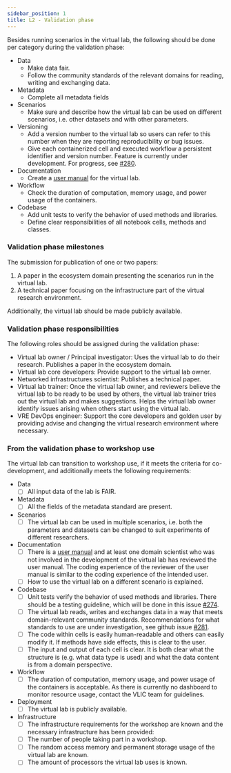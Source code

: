 ```yaml
---
sidebar_position: 1
title: L2 - Validation phase
---
```

Besides running scenarios in the virtual lab, the following should be done per category during the validation phase:

* Data
  * Make data fair.
  * Follow the community standards of the relevant domains for reading, writing and exchanging data.
* Metadata
  * Complete all metadata fields
* Scenarios
  * Make sure and describe how the virtual lab can be used on different scenarios, i.e. other datasets and with other parameters.
* Versioning
  * Add a version number to the virtual lab so users can refer to this number when they are reporting reproducibility or bug issues.
  * Give each containerized cell and executed workflow a persistent identifier and version number.
  Feature is currently under development. For progress, see [#280](https://github.com/QCDIS/projects_overview/issues/280).
* Documentation
  * Create a [user manual](../user_manual) for the virtual lab.
* Workflow
  * Check the duration of computation, memory usage, and power usage of the containers.
* Codebase
  * Add unit tests to verify the behavior of used methods and libraries.
  * Define clear responsibilities of all notebook cells, methods and classes.

### Validation phase milestones
The submission for publication of one or two papers:

1. A paper in the ecosystem domain presenting the scenarios run in the virtual lab.
2. A technical paper focusing on the infrastructure part of the virtual research environment.

Additionally, the virtual lab should be made publicly available.

### Validation phase responsibilities
The following roles should be assigned during the validation phase:

* Virtual lab owner / Principal investigator: Uses the virtual lab to do their research. Publishes a paper in the ecosystem domain.
* Virtual lab core developers: Provide support to the virtual lab owner.
* Networked infrastructures scientist: Publishes a technical paper.
* Virtual lab trainer: Once the virtual lab owner, and reviewers believe the virtual lab to be ready to be used by others,
the virtual lab trainer tries out the virtual lab and makes suggestions. Helps the virtual lab owner identify issues arising when others start using the virtual lab.
* VRE DevOps engineer: Support the core developers and golden user by providing advise and changing the virtual research environment where necessary.

### From the validation phase to workshop use
The virtual lab can transition to workshop use, if it meets the criteria for co-development, and additionally meets the following requirements:

* Data
  - [ ] All input data of the lab is FAIR.
* Metadata
  - [ ] All the fields of the metadata standard are present.
* Scenarios
  - [ ] The virtual lab can be used in multiple scenarios, i.e. both the parameters and datasets can be changed to suit experiments of different researchers.
* Documentation
  - [ ] There is a [user manual](../user_manual) and at least one domain scientist who was not involved in the development of the virtual lab has reviewed the user manual.
The coding experience of the reviewer of the user manual is similar to the coding experience of the intended user.
  - [ ] How to use the virtual lab on a different scenario is explained.
* Codebase
  - [ ]  Unit tests verify the behavior of used methods and libraries. There should be a testing guideline, which will be done in this issue [\#274](https://github.com/QCDIS/projects_overview/issues/274).
  - [ ]  The virtual lab reads, writes and exchanges data in a way that meets domain-relevant community standards. Recommendations for what standards to use are under investigation, see github issue [#281](https://github.com/QCDIS/projects_overview/issues/281).
  - [ ]  The code within cells is easily human-readable and others can easily modify it. If methods have side effects, this is clear to the user.
  - [ ]  The input and output of each cell is clear. It is both clear what the structure is (e.g. what data type is used) and what the data content is from a domain perspective.
* Workflow
  - [ ]  The duration of computation, memory usage, and power usage of the containers is acceptable. As there is currently no dashboard to monitor resource usage, contact the VLIC team for guidelines.
* Deployment
  - [ ] The virtual lab is publicly available.
* Infrastructure
  - [ ]  The infrastructure requirements for the workshop are known and the necessary infrastructure has been provided:
    - [ ]  The number of people taking part in a workshop.
    - [ ]  The random access memory and permanent storage usage of the virtual lab are known.
    - [ ]  The amount of processors the virtual lab uses is known.